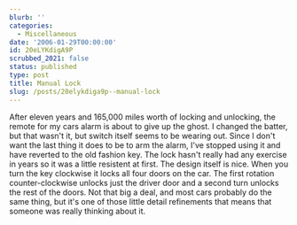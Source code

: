 ```yaml
---
blurb: ''
categories:
  - Miscellaneous
date: '2006-01-29T00:00:00'
id: 20eLYKdigA9P
scrubbed_2021: false
status: published
type: post
title: Manual Lock
slug: /posts/20elykdiga9p--manual-lock
---
```


After eleven years and 165,000 miles worth of locking and
unlocking, the remote for my cars alarm is about to give up the
ghost. I changed the batter, but that wasn't it, but switch itself
seems to be wearing out. Since I don't want the last thing it does
to be to arm the alarm, I've stopped using it and have reverted to
the old fashion key. The lock hasn't really had any exercise in
years so it was a little resistent at first. The design itself is
nice. When you turn the key clockwise it locks all four doors on
the car. The first rotation counter-clockwise unlocks just the
driver door and a second turn unlocks the rest of the doors. Not
that big a deal, and most cars probably do the same thing, but it's
one of those little detail refinements that means that someone was
really thinking about it.

